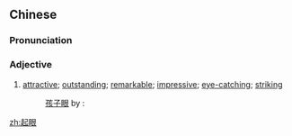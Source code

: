 ==Chinese==
{{zh-forms}}

===Pronunciation===
{{zh-pron
|m=qǐyǎn
|c=hei2 ngaan5
|cat=a
}}

===Adjective===
{{zh-adj}}

# [[attractive]]; [[outstanding]]; [[remarkable]]; [[impressive]]; [[eye-catching]]; [[striking]]
#: [https://www.youtube.com/watch?v=OZdeC2As2pU 孩子眼] by {{w|Jinny Ng}}:
#: {{zh-x|當 我 這 情人 已 不 '''起眼'''|When I, your girlfriend, is already not '''eye-catching'''|C-LIT|tr=dong1 ngo5 ze2 cing4 jan4 ji5 bat1 hei2 ngaan5}}

[[zh:起眼]]